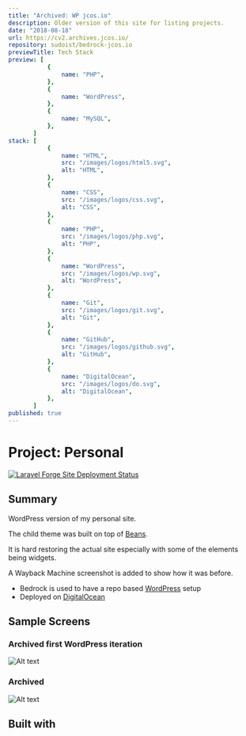 ```yaml
---
title: "Archived: WP jcos.io"
description: Older version of this site for listing projects.
date: "2018-08-18"
url: https://cv2.archives.jcos.io/
repository: sudoist/bedrock-jcos.io
previewTitle: Tech Stack
preview: [
           {
               name: "PHP",
           },
           {
               name: "WordPress",
           },
           {
               name: "MySQL",
           },
       ]
stack: [
           {
               name: "HTML",
               src: "/images/logos/html5.svg",
               alt: "HTML",
           },
           {
               name: "CSS",
               src: "/images/logos/css.svg",
               alt: "CSS",
           },
           {
               name: "PHP",
               src: "/images/logos/php.svg",
               alt: "PHP",
           },
           {
               name: "WordPress",
               src: "/images/logos/wp.svg",
               alt: "WordPress",
           },
           {
               name: "Git",
               src: "/images/logos/git.svg",
               alt: "Git",
           },
           {
               name: "GitHub",
               src: "/images/logos/github.svg",
               alt: "GitHub",
           },
           {
               name: "DigitalOcean",
               src: "/images/logos/do.svg",
               alt: "DigitalOcean",
           },
       ]
published: true
---
```


# Project: Personal


[![Laravel Forge Site Deployment Status](https://img.shields.io/endpoint?url=https%3A%2F%2Fforge.laravel.com%2Fsite-badges%2F51d4cc65-7cad-40d0-a5c8-7837a69d1779&style=plastic)](https://forge.laravel.com/servers/733512/sites/2290638)


## Summary

WordPress version of my personal site.

The child theme was built on top of [Beans](https://www.getbeans.io/).

It is hard restoring the actual site especially with some of the elements being widgets.

A Wayback Machine screenshot is added to show how it was before.

- Bedrock is used to have a repo based [WordPress](https://wordpress.org/) setup
- Deployed on [DigitalOcean](https://www.digitalocean.com/)


## Sample Screens

### Archived first WordPress iteration

![Alt text](https://res.cloudinary.com/langitlupakintoncloud/image/upload/v1711690236/projects.jcos.io/zxl1vohxfquorsil4hul.png "Archived first WordPress iteration")

### Archived

![Alt text](https://res.cloudinary.com/langitlupakintoncloud/image/upload/c_pad,b_auto:predominant,fl_preserve_transparency/v1710990196/archives/fptnvjuei5dh7nakfkbg.jpg?_s=public-apps "Home")


## Built with
